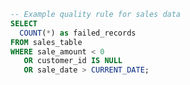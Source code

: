 ```sql
-- Example quality rule for sales data
SELECT 
  COUNT(*) as failed_records
FROM sales_table 
WHERE sale_amount < 0 
   OR customer_id IS NULL 
   OR sale_date > CURRENT_DATE;
```
